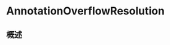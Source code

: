 # AnnotationOverflowResolution

<ToBePolishedAfterTranslation />

<OriginalSource
  title="AnnotationOverflowResolution"
  url="https://developer.apple.com/documentation/charts/annotationoverflowresolution"
  summary=""
/>

## 概述
